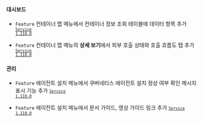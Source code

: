 #### 대시보드​

- <code class="Feature">Feature</code> <span class="uitext">컨테이너 맵</span> 메뉴에서 컨테이너 정보 조회 테이블에 데이터 항목 추가 <code class='changelog-service'><a href="../release-notes/service/service-1_110_x"><code class='changelog-service'>Service 1.110.0​</code></a></code>

- <code class="Feature">Feature</code> <span class="uitext">컨테이너 맵</span> 메뉴의 <b>상세 보기</b>에서 <span class="uitext">외부 호출 상태</span>와 <span class="uitext">호출 흐름도</span> 탭 추가 <code class='changelog-service'><a href="../release-notes/service/service-1_110_x"><code class='changelog-service'>Service 1.110.0​</code></a></code>

#### 관리​

- <code class="Feature">Feature</code> <span class="uitext">에이전트 설치</span> 메뉴에서 쿠버네티스 에이전트 설치 정상 여부 확인 메시지 표시 기능 추가 <code class='changelog-service'><a href="../release-notes/service/service-1_110_x"><code class='changelog-service'>Service 1.110.0​</code></a></code>

- <code class="Feature">Feature</code> <span class="uitext">에이전트 설치</span> 메뉴에서 문서 가이드, 영상 가이드 링크 추가 <code class='changelog-service'><a href="../release-notes/service/service-1_110_x"><code class='changelog-service'>Service 1.110.0​</code></a></code>


